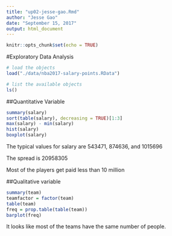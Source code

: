 ```yaml
---
title: "up02-jesse-gao.Rmd"
author: "Jesse Gao"
date: "September 15, 2017"
output: html_document
---
```


```r
knitr::opts_chunk$set(echo = TRUE)
```
#Exploratory Data Analysis
```r
# load the objects
load("./data/nba2017-salary-points.RData")

# list the available objects
ls()
```
##Quantitative Variable
```r
summary(salary)
sort(table(salary), decreasing = TRUE)[1:3]
max(salary) - min(salary)
hist(salary)
boxplot(salary)
```

The typical values for salary are 543471, 874636, and 1015696

The spread is 20958305

Most of the players get paid less than 10 million

##Qualitative variable
```r
summary(team)
teamfactor = factor(team)
table(team)
freq = prop.table(table(team))
barplot(freq)
```

It looks like most of the teams have the same number of people.
```r

```

```r

```